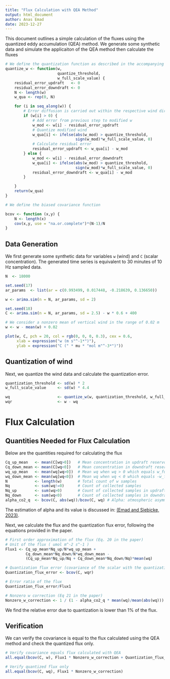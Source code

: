 ```yaml
---
title: "Flux Calculation with QEA Method"
output: html_document
author: Anas Emad
date: 2023-12-27
---
```


This document outlines a simple calculation of the fluxes using the quantized
eddy accumulation (QEA) method. We generate some synthetic data and simulate the
applicaiton of the QEA method then calculate the fluxes

```r
# We define the quantization function as described in the accompanying paper
quantize_w <- function(w, 
                       quantize_threshold, 
                       w_full_scale_value) {
    residual_error_updraft   <- 0
    residual_error_downdraft <- 0
    N <- length(w)
    w_qua <- rep(0, N)

    for (i in seq_along(w)) {
        # Error diffusion is carried out within the respective wind direction
        if (w[i] > 0) {
            # Add error from previous step to modified w 
            w_mod <- w[i] - residual_error_updraft 
            # Quantize modified wind
            w_qua[i] <- ifelse(abs(w_mod) > quantize_threshold, 
                               sign(w_mod)*w_full_scale_value, 0)
            # Calculate residual error
            residual_error_updraft <- w_qua[i] - w_mod
        } else {
            w_mod <- w[i] - residual_error_downdraft
            w_qua[i] <- ifelse(abs(w_mod) > quantize_threshold, 
                               sign(w_mod)*w_full_scale_value, 0)
            residual_error_downdraft <- w_qua[i] - w_mod
        }

    }
    return(w_qua)
}

# We define the biased covariance function

bcov <- function (x,y) {
    N <- length(x)
    cov(x,y, use = "na.or.complete")*(N-1)/N
}
```


## Data Generation

We first generate some synthetic data for variables `w` (wind) and `C`
(scalar concentration). 
The generated time series is equivalent to 30 minutes of 10 Hz sampled data.


```r
N  <- 18000

set.seed(17)
ar_params  <- list(ar = c(0.993499, 0.017448, -0.218639, 0.136650))

w <- arima.sim(n = N, ar_params, sd = 2)

set.seed(18)
C <- arima.sim(n = N, ar_params, sd = 2.5) - w * 0.6 + 400

# We consider a nonzero mean of vertical wind in the range of 0.02 m
w <- w - mean(w) + 0.02

plot(w, C, pch = 20, col = rgb(0, 0, 0, 0.3), cex = 0.6, 
     xlab = expression("w (m s"^-1*")"), 
     ylab = expression("C (" * mu * "mol m"^-3*")"))
```

## Quantization of wind

Next, we quantize the wind data and calculate the quantization error.

```r
quantization_threshold <- sd(w) * 2
w_full_scale_value     <- sd(w) * 4.4

wq                     <- quantize_w(w, quantization_threshold, w_full_scale_value)
wqr                    <- w - wq
```


# Flux Calculation

## Quantities Needed for Flux Calculation

Below are the quantities required for calculating the flux


```r
Cq_up_mean   <- mean(C[wq>0])   # Mean concentration in updraft reservoir (umol m^-3)
Cq_down_mean <- mean(C[wq<0])   # Mean concentration in downdraft reservoir
wq_up_mean   <- mean(wq[wq>0])  # Mean wq when wq > 0 which equals w_full_scale_value (m s^-1)
wq_down_mean <- mean(wq[wq<0])  # Mean wq when wq < 0 which equals -w_full_scale_value
N            <- length(w)       # Total count of w samples
Nq           <- sum(wq!=0)      # Count of collected samples
Nq_up        <- sum(wq>0)       # Count of collected samples in updraft
Nq_down      <- sum(wq<0)       # Count of collected samples in downdraft
alpha_co2_q  <- bcov(C, abs(wq))/bcov(C, wq) # Alpha: atmospheric asymmetric coefficient 

```

The estimation of alpha and its value is discussed in:
[(Emad and Siebicke, 2023)](https://doi.org/10.5194/amt-16-29-2023).

Next, we calculate the flux and the quantization flux error,
following the equations provided in the paper.

```r
# First order approximation of the flux (Eq. 20 in the paper)
# Unit of the flux ( umol m^-2 s^-1 )
Flux1 <- Cq_up_mean*Nq_up/N*wq_up_mean + 
         Cq_down_mean*Nq_down/N*wq_down_mean - 
         (Cq_up_mean*Nq_up/Nq + Cq_down_mean*Nq_down/Nq)*mean(wq)

# Quantization flux error (covariance of the scalar with the quantization error)
Quantization_flux_error <- bcov(C, wqr)

# Error ratio of the flux
Quantization_flux_error/Flux1

# Nonzero w correction (Eq 21 in the paper)
Nonzero_w_correction <- 1 / (1 - alpha_co2_q * mean(wq)/mean(abs(wq))) 
```
We find the relative error due to quantization is lower than 1% of the flux.

## Verification

We can verify the covariance is equal to the flux calculated using the QEA
method and check the quantized flux only.

```r
# Verify covariance equals flux calculated with QEA
all.equal(bcov(C, w), Flux1 * Nonzero_w_correction + Quantization_flux_error)

# Verify quantized flux only
all.equal(bcov(C, wq), Flux1 * Nonzero_w_correction)
```

